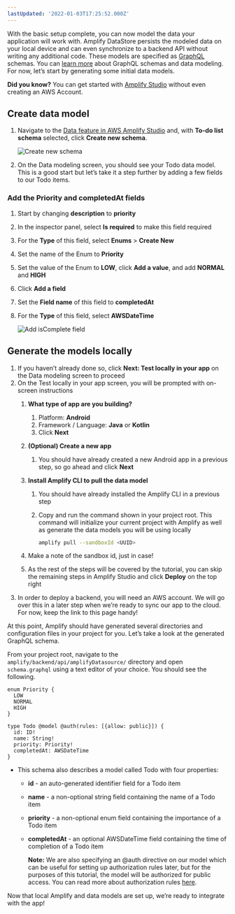 ```yaml
---
lastUpdated: '2022-01-03T17:25:52.000Z'
---
```

With the basic setup complete, you can now model the data your application will work with. Amplify DataStore persists the modeled data on your local device and can even synchronize to a backend API without writing any additional code. These models are specified as [GraphQL](http://graphql.org/) schemas. You can [learn more](/cli/graphql/overview) about GraphQL schemas and data modeling. For now, let’s start by generating some initial data models.

<Callout>

**Did you know?** You can get started with [Amplify Studio](https://sandbox.amplifyapp.com/) without even creating an AWS Account.

</Callout>

## Create data model

1. Navigate to the [Data feature in AWS Amplify Studio](https://sandbox.amplifyapp.com/start#datastore) and, with **To-do list schema** selected, click **Create new schema**.

    ![Create new schema](/images/lib/getting-started/android/generate-model-admin-ui-create.png)

2. On the Data modeling screen, you should see your Todo data model.  This is a good start but let’s take it a step further by adding a few fields to our Todo items.

### Add the Priority and completedAt fields

1. Start by changing **description** to **priority**
2. In the inspector panel, select **Is required** to make this field required
3. For the **Type** of this field, select **Enums** > **Create New**
4. Set the name of the Enum to **Priority**
5. Set the value of the Enum to **LOW**, click **Add a value**, and add **NORMAL** and **HIGH**
6. Click **Add a field**
7. Set the **Field name** of this field to **completedAt**
8. For the **Type** of this field, select **AWSDateTime**

     ![Add isComplete field](/images/lib/getting-started/android/generate-model-admin-ui-field.gif)

## Generate the models locally

1. If you haven’t already done so, click **Next: Test locally in your app** on the Data modeling screen to proceed
2. On the Test locally in your app screen, you will be prompted with on-screen instructions
    1. **What type of app are you building?**
        1. Platform: **Android**
        2. Framework / Language: **Java** or **Kotlin**
        3. Click **Next**
    2. **(Optional) Create a new app**
        1. You should have already created a new Android app in a previous step, so go ahead and click **Next**
    3. **Install Amplify CLI to pull the data model**
        1. You should have already installed the Amplify CLI in a previous step
        2. Copy and run the command shown in your project root. This command will initialize your current project with Amplify as well as generate the data models you will be using locally
            
            ```bash
            amplify pull --sandboxId <UUID>
            ```
            
    4. Make a note of the sandbox id, just in case!
    5. As the rest of the steps will be covered by the tutorial, you can skip the remaining steps in Amplify Studio and click **Deploy** on the top right
3. In order to deploy a backend, you will need an AWS account. We will go over this in a later step when we’re ready to sync our app to the cloud. For now, keep the link to this page handy!

At this point, Amplify should have generated several directories and configuration files in your project for you. Let’s take a look at the generated GraphQL schema.

From your project root, navigate to the `amplify/backend/api/amplifyDatasource/` directory and open `schema.graphql` using a text editor of your choice. You should see the following.

```
enum Priority {
  LOW
  NORMAL
  HIGH
}

type Todo @model @auth(rules: [{allow: public}]) {
  id: ID!
  name: String!
  priority: Priority!
  completedAt: AWSDateTime
}
```

- This schema also describes a model called Todo with four properties:
    - **id** - an auto-generated identifier field for a Todo item
    - **name** - a non-optional string field containing the name of a Todo item
    - **priority** - a non-optional enum field containing the importance of a Todo item
    - **completedAt** - an optional AWSDateTime field containing the time of completion of a Todo item

        <Callout>

        **Note:** We are also specifying an @auth directive on our model which can be useful for setting up authorization rules later, but for the purposes of this tutorial, the model will be authorized for public access. You can read more about authorization rules [here](https://docs.amplify.aws/lib/datastore/setup-auth-rules/q/platform/android).

        </Callout>

Now that local Amplify and data models are set up, we’re ready to integrate with the app!
